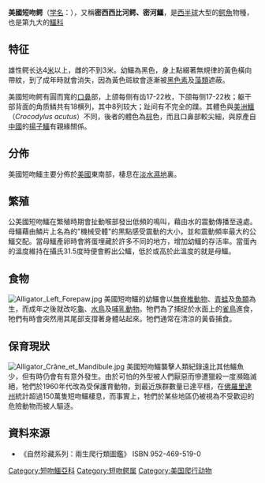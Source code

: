 {{Speciesbox
| taxon = Alligator mississippiensis
| fossil_range = {{Fossil range|8|0}}[[中新世|中新世]]至現在
| status = LC
| status_system = iucn2.3
| image = Alligator.jpg
| image_caption = 美國短吻鱷
| binomial_authority = ([[Francois_Marie_Daudin|Daudin]], 1801)
| range_map = Alligator mississipiensis Distribution.png
}}
'''美國短吻鳄'''（[[学名|学名]]：''{{lang|la|Alligator mississippiensis}}''），又稱'''密西西比河鳄、密河鱷'''，是[[西半球|西半球]]大型的[[鳄魚|鳄魚]]物種，也是第九大的[[鱷科|鱷科]]

== 特征 ==
雄性鳄长达4[[米_(單位)|米]]以上，雌的不到3米。幼鱷為黑色，身上點綴著無規律的黃色橫向帶紋，到了成年時就會消失，因為黃色斑紋會逐漸被[[黑色素|黑色素]]及[[藻類|藻類]]遮蔽。

美國短吻鳄有圓而寬的[[口|口]][[鼻|鼻]]部，上颌每侧有齿17-22枚，下颌每侧17-22枚；躯干部背面的角质鳞共有18横列，其中8列较大；趾间有不完全的蹼。其體色與[[美洲鱷|美洲鱷]]（''Crocodylus acutus''）不同，後者的體色為[[棕|棕]]色，而且口鼻部較尖細，與原產自[[中國|中國]]的[[揚子鱷|揚子鱷]]有親緣關係。

== 分佈 ==
美國短吻鱷主要分佈於[[美國|美國]]東南部，棲息在[[淡水|淡水]][[濕地|濕地]]裏。

== 繁殖 ==
公美國短吻鱷在繁殖時期會扯動喉部發出低頻的鳴叫，藉由水的震動傳播至遠處。母鱷藉由鱗片上名為的"機械受體"的黑點感受震動的大小，並和震動頻率最大的公鱷交配。當母鱷產卵時會將蛋埋藏於許多不同的地方，增加幼鱷的存活率。當蛋內的溫度維持在攝氏31.5度時便會孵出公鱷，低於或高於此溫度的就是母鱷。

== 食物 ==
[[File:Alligator_Left_Forepaw.jpg|thumb]]
美國短吻鱷的幼鱷會以[[無脊椎動物|無脊椎動物]]、[[青蛙|青蛙]]及[[魚類|魚類]]為生，而成年之後就改吃[[龜|龜]]、[[水鳥|水鳥]]及[[哺乳動物|哺乳動物]]。牠們為了捕捉於水面上的[[雀鳥|雀鳥]]進食，牠們有時會突然用其尾部支撐著身體站起來。牠們通常在清涼的黃昏捕食。

== 保育現狀 ==
[[File:Alligator_Crâne_et_Mandibule.jpg|thumb]]
美國短吻鱷襲擊人類紀錄遠比其他鱷魚少，但有時仍會有有意外發生。由於可怕的外型被人們厭惡而慘遭獵殺一度瀕臨滅絕，牠們於1960年代改為受保護育動物，到最近族群數量已達平穩，在[[佛羅里達州|佛羅里達州]]統計超過150萬隻短吻鱷棲息，而事實上，牠們於某些地區仍被視為不受歡迎的危險動物而被人驅逐。

== 資料來源 ==
{{Commons and category|Alligator_mississippiensis|美國短吻鱷|Alligator_mississippiensis}}
*《自然珍藏系列：兩生爬行類圖鑑》 ISBN 952-469-519-0
{{taxonbar}}
{{鱷目}}
[[Category:短吻鱷亞科|Category:短吻鱷亞科]]
[[Category:短吻鳄属|Category:短吻鳄属]]
[[Category:美国爬行动物|Category:美国爬行动物]]